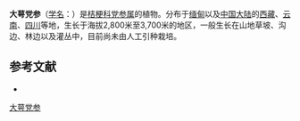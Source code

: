 {{Speciesbox
| name = 大萼党参
| status = 
| status_system = 
| image =
| genus = Codonopsis
| species = macrocalyx
| authority = Diels
}}

'''大萼党参'''（[[学名|学名]]：{{lang|la|''Codonopsis macrocalyx''}}）是[[桔梗科|桔梗科]][[党参属|党参属]]的植物。分布于[[缅甸|缅甸]]以及[[中国大陆|中国大陆]]的[[西藏|西藏]]、[[云南|云南]]、[[四川|四川]]等地，生长于海拔2,800米至3,700米的地区，一般生长在山地草坡、沟边、林边以及灌丛中，目前尚未由人工引种栽培。

== 参考文献 ==
<div class="references-small">
* {{cite web| url =http://www.bioinfo.cn/db05/KmzwSpecies.php?action=view&id=3330| title =大萼党参| work =《中国高等植物数据库全库》| publisher =中国科学院微生物研究所| author =昆明植物研究所| accessdate =2009-02-24| deadurl =yes| archiveurl =https://web.archive.org/web/20160305043832/http://www.bioinfo.cn/db05/KmzwSpecies.php?action=view&id=3330| archivedate =2016-03-05}}
</div>
{{Taxonbar|from=Q10937841}}

[[Category:党参属|大萼党参]]


{{植物小作品}}